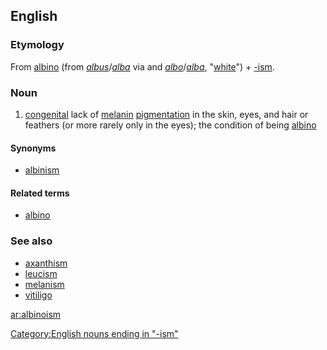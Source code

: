 ==English==
===Etymology===
From [[albino#English|albino]] (from {{L.}} ''[[albus]]''/''[[alba#Latin|alba]]'' via {{Sp.}} and {{Pg.}} ''[[albo#Spanish|albo]]''/''[[alba#Portguese|alba]]'', "[[white]]") + [[-ism]].
{{wikipedia|Albinism|albinism}}

===Noun===
{{en-noun}}
# [[congenital]] lack of [[melanin]] [[pigment]]ation in the skin, eyes, and hair or feathers (or more rarely only in the eyes); the condition of being [[albino]]

====Synonyms====
*[[albinism]]

====Related terms====
* [[albino]]

===See also===
* [[axanthism]]
* [[leucism]]
* [[melanism]]
* [[vitiligo]]

[[Category:English nouns ending in "-ism"]]

[[ar:albinoism]]
